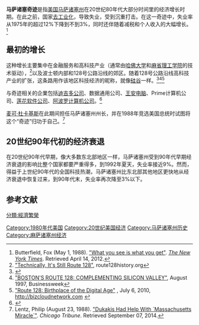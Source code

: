 '''马萨诸塞奇迹'''是指[[美国|美国]][[马萨诸塞州|马萨诸塞州]]在20世纪80年代大部分时间里的经济增长时期。在此之前，国家[[去工业化|去工业化]]，导致失业，受到沉重打击。在这一奇迹中，失业率从1975年的超过12%下降到不到3%，同时还伴随着减税和个人收入的大幅增长。<ref>Butterfield, Fox (May 1, 1988). [https://www.nytimes.com/1988/05/01/books/what-you-see-is-what-you-get.html?pagewanted=all&src=pm "What you see is what you get"]. ''[[The_New_York_Times|The New York Times]]''. Retrieved April 14, 2012.</ref> 

== 最初的增长 ==
这种增长主要集中在金融服务和高科技产业（通常由[[哈佛大学|哈佛大学]]和[[麻省理工学院|麻省理工学院]]的技术驱动），<ref>[http://www.route128history.org/index.html "Technically, It's Still Route 128"], route128history.org</ref>以及波士顿内部和128号公路沿线的郊区。随着128号公路沿线高科技产业的扩张，这条路用作该地区科技经济的昵称，就像[[硅谷|硅谷]]一样。<ref>{{cite journal |date=May 2013 |title=Silicon Valley and Route 128: The Camelots of Economic Development |url=http://journal.c2er.org/2013/05/silicon-valley-and-route-128-the-camelots-of-economic-development/ |journal=[[Journal_of_Applied_Research_in_Economic_Development|Journal of Applied Research in Economic Development]] |publisher=C2ER |volume=10 |access-date=2017-03-04}}</ref><ref>[http://www.businessweek.com/1997/34/b354197.htm "BOSTON'S ROUTE 128: COMPLEMENTING SILICON VALLEY"], August 1997, Businessweek</ref><ref>[http://bizcloudnetwork.com/route-128-birthplace-of-the-digital-age-2 "Route 128: Birthplace of the Digital Age"] {{webarchive|url=https://archive.is/20130628182344/http://bizcloudnetwork.com/route-128-birthplace-of-the-digital-age-2 |date=2013-06-28 }}, July 6, 2010, http://bizcloudnetwork.com {{webarchive|url=https://archive.is/20130509024150/http://bizcloudnetwork.com/ |date=2013-05-09 }}</ref> 

与奇迹相关的企業包括[[迪吉多|迪吉多公司]]、数据通用公司、[[王安电脑|王安电脑]]、Prime计算机公司、[[莲花软件|莲花软件公司]]、[[阿波罗电脑|阿波罗计算机公司]]。<ref>{{cite news|last=Judge |first=Paul |date=1997-08-13 |url=http://www.businessweek.com/1997/34/b354197.htm |title=Boston's Route 128: Complementing Silicon Valley |work=[[Business_Week|Business Week]] |archive-url=https://web.archive.org/web/20111207122339/http://www.businessweek.com/1997/34/b354197.htm |archive-date=2011-12-07 |access-date=2012-04-14 }}</ref>

[[麦可·杜卡基斯|麦可·杜卡基斯]]在此期间担任马萨诸塞州州长，并在1988年竞选美国总统时试图将这个“奇迹”归功于自己。<ref>Lentz, Philip (August 23, 1988). [http://articles.chicagotribune.com/1988-05-23/news/8801010472_1_massachusetts-miracle-michael-dukakis-massachusetts-taxpayers-foundation "Dukakis Had Help With `Massachusetts Miracle`"]. ''Chicago Tribune''. Retrieved September 07, 2014.</ref>

== 20世纪90年代初的经济衰退 ==
在20世纪90年代早期，像大多数东北部地区一样，马萨诸塞州受到90年代早期经济衰退的影响比整个国家都要严重得多，到1992年夏天，失业率接近9%。然而，得益于上世纪90年代的全国科技热潮，马萨诸塞州比东北部其他地区更快地从经济衰退中恢复过来，到90年代末，失业率再次降至3%以下。
== 参考文献 ==
{{reflist}}

[[Category:1980年代美国|Category:1980年代美国]]
[[Category:20世纪美国经济|Category:20世纪美国经济]]
[[Category:马萨诸塞州历史|Category:马萨诸塞州历史]]
[[Category:麻萨诸塞州经济|Category:麻萨诸塞州经济]]
[[分類:經濟繁榮|分類:經濟繁榮]]
